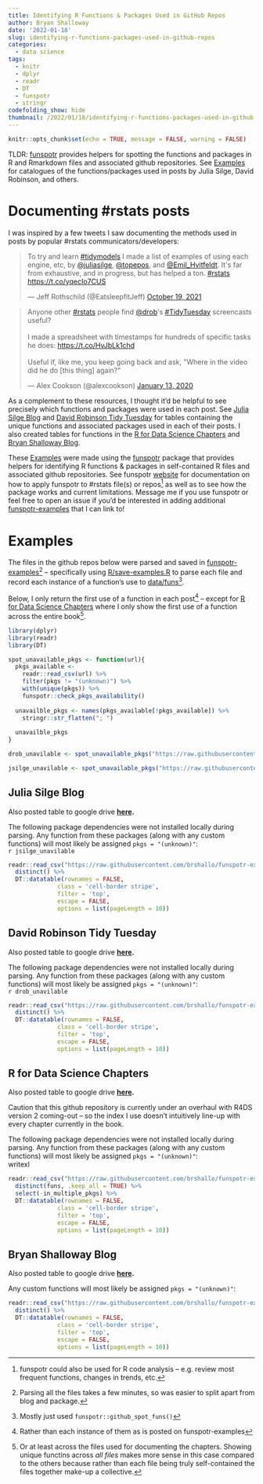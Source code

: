 ```yaml
---
title: Identifying R Functions & Packages Used in GitHub Repos
author: Bryan Shalloway
date: '2022-01-18'
slug: identifying-r-functions-packages-used-in-github-repos
categories:
  - data science
tags:
  - knitr
  - dplyr
  - readr
  - DT
  - funspotr
  - stringr
codefolding_show: hide
thumbnail: /2022/01/18/identifying-r-functions-packages-used-in-github-repos/images/indexing.jpg
---
```


```r
knitr::opts_chunk$set(echo = TRUE, message = FALSE, warning = FALSE)
```

TLDR: [funspotr](https://brshallo.github.io/funspotr/) provides helpers for spotting the functions and packages in R and Rmarkdown files and associated github repositories. See [Examples] for catalogues of the functions/packages used in posts by Julia Silge, David Robinson, and others.

# Documenting #rstats posts

I was inspired by a few tweets I saw documenting the methods used in posts by popular #rstats communicators/developers: 

<blockquote class="twitter-tweet"><p lang="en" dir="ltr">To try and learn <a href="https://twitter.com/hashtag/tidymodels?src=hash&amp;ref_src=twsrc%5Etfw">#tidymodels</a> I made a list of examples of using each engine, etc, by <a href="https://twitter.com/juliasilge?ref_src=twsrc%5Etfw">@juliasilge</a>, <a href="https://twitter.com/topepos?ref_src=twsrc%5Etfw">@topepos</a>, and <a href="https://twitter.com/Emil_Hvitfeldt?ref_src=twsrc%5Etfw">@Emil_Hvitfeldt</a>. It&#39;s far from exhaustive, and in progress, but has helped a ton. <a href="https://twitter.com/hashtag/rstats?src=hash&amp;ref_src=twsrc%5Etfw">#rstats</a> <a href="https://t.co/yqecIo7CUS">https://t.co/yqecIo7CUS</a></p>&mdash; Jeff Rothschild (@EatsleepfitJeff) <a href="https://twitter.com/EatsleepfitJeff/status/1450377631296225281?ref_src=twsrc%5Etfw">October 19, 2021</a></blockquote> <script async src="https://platform.twitter.com/widgets.js" charset="utf-8"></script>

<blockquote class="twitter-tweet"><p lang="en" dir="ltr">Anyone other <a href="https://twitter.com/hashtag/rstats?src=hash&amp;ref_src=twsrc%5Etfw">#rstats</a> people find <a href="https://twitter.com/drob?ref_src=twsrc%5Etfw">@drob</a>&#39;s <a href="https://twitter.com/hashtag/TidyTuesday?src=hash&amp;ref_src=twsrc%5Etfw">#TidyTuesday</a> screencasts useful?<br><br>I made a spreadsheet with timestamps for hundreds of specific tasks he does: <a href="https://t.co/HvJbLk1chd">https://t.co/HvJbLk1chd</a><br> <br>Useful if, like me, you keep going back and ask, &quot;Where in the video did he do [this thing] again?&quot;</p>&mdash; Alex Cookson (@alexcookson) <a href="https://twitter.com/alexcookson/status/1216798492183670784?ref_src=twsrc%5Etfw">January 13, 2020</a></blockquote> <script async src="https://platform.twitter.com/widgets.js" charset="utf-8"></script>

As a complement to these resources, I thought it'd be helpful to see precisely which functions and packages were used in each post. See  [Julia Silge Blog] and [David Robinson Tidy Tuesday] for tables containing the unique functions and associated packages used in each of their posts. I also created tables for functions in the [R for Data Science Chapters] and [Bryan Shalloway Blog].

These [Examples] were made using the [funspotr](https://github.com/brshallo/funspotr) package that provides helpers for identifying R functions & packages in self-contained R files and associated github repositories.  See funspotr [website](https://brshallo.github.io/funspotr/) for documentation on how to apply funspotr to #rstats file(s) or repos^[funspotr could also be used for R code analysis -- e.g. review most frequent functions, changes in trends, etc.] as well as to see how the package works and current limitations. Message me if you use funspotr or feel free to open an issue if you'd be interested in adding additional [funspotr-examples](https://github.com/brshallo/funspotr-examples) that I can link to!

# Examples

The files in the github repos below were parsed and saved in [funspotr-examples](https://github.com/brshallo/funspotr-examples)^[Parsing all the files takes a few minutes, so was easier to split apart from blog and package.] -- specifically using [R/save-examples.R](https://github.com/brshallo/funspotr-examples/blob/main/R/save-examples.R) to parse each file and record each instance of a function's use to [data/funs](https://github.com/brshallo/funspotr-examples/tree/main/data/funs)^[Mostly just used `funspotr::github_spot_funs()`].

Below, I only return the first use of a function in each post^[Rather than each instance of them as is posted on funspotr-examples] -- except for [R for Data Science Chapters] where I only show the first use of a function across the entire book^[Or at least across the files used for documenting the chapters. Showing unique functins across *all files* makes more sense in this case compared to the others because rather than each file being truly self-contained the files together make-up a collective.].

```r
library(dplyr)
library(readr)
library(DT)
```

```r

spot_unavailable_pkgs <- function(url){
  pkgs_available <-
    readr::read_csv(url) %>%
    filter(pkgs != "(unknown)") %>%
    with(unique(pkgs)) %>%
    funspotr::check_pkgs_availability()
  
  unavailble_pkgs <- names(pkgs_available[!pkgs_available]) %>%
    stringr::str_flatten("; ")
  
  unavailble_pkgs
}

drob_unavilable <- spot_unavailable_pkgs("https://raw.githubusercontent.com/brshallo/funspotr-examples/main/data/deps/drob-tidy-tuesdays-deps-20220118.csv")

jsilge_unavilable <- spot_unavailable_pkgs("https://raw.githubusercontent.com/brshallo/funspotr-examples/main/data/deps/jsilge-blog-deps-20220118.csv")
```

## Julia Silge Blog

Also posted table to google drive **[here](https://docs.google.com/spreadsheets/d/1Cf376NFpVZbkrA7RHGzTR22CvNrvm9mev5rg8OyK-WA/edit?usp=sharing).**

The following package dependencies were not installed locally during parsing. Any function from these packages (along with any custom functions) will most likely be assigned `pkgs = "(unknown)"`:  
`r jsilge_unavilable`

```r
readr::read_csv("https://raw.githubusercontent.com/brshallo/funspotr-examples/main/data/funs/jsilge-blog-funs-20220114.csv") %>% 
  distinct() %>% 
  DT::datatable(rownames = FALSE,
              class = 'cell-border stripe',
              filter = 'top',
              escape = FALSE,
              options = list(pageLength = 10))
```


## David Robinson Tidy Tuesday

Also posted table to google drive **[here](https://docs.google.com/spreadsheets/d/13TVH3yLE-xfP6Hzxcya86tVzFkVAaTc5NLXIIE7Up78/edit?usp=sharing).**

The following package dependencies were not installed locally during parsing. Any function from these packages (along with any custom functions) will most likely be assigned `pkgs = "(unknown)"`:  
`r drob_unavilable`

```r
readr::read_csv("https://raw.githubusercontent.com/brshallo/funspotr-examples/main/data/funs/drob-tidy-tuesdays-funs-20220114.csv") %>% 
  distinct() %>% 
  DT::datatable(rownames = FALSE,
              class = 'cell-border stripe',
              filter = 'top',
              escape = FALSE,
              options = list(pageLength = 10))
```


## R for Data Science Chapters

Also posted table to google drive **[here](https://docs.google.com/spreadsheets/d/1jxozMUcXQQ13aVsxgOqqFPBQSpAcsDvQ3APi__oUjm8/edit?usp=sharing).**

Caution that this github repository is currently under an overhaul with R4DS version 2 coming-out -- so the index I use doesn't intuitively line-up with every chapter currently in the book.

The following package dependencies were not installed locally during parsing. Any function from these packages (along with any custom functions) will most likely be assigned `pkgs = "(unknown)"`:  
writexl

```r
readr::read_csv("https://raw.githubusercontent.com/brshallo/funspotr-examples/main/data/funs/r4ds-chapter-files-funs-20220117.csv") %>% 
  distinct(funs, .keep_all = TRUE) %>% 
  select(-in_multiple_pkgs) %>% 
  DT::datatable(rownames = FALSE,
              class = 'cell-border stripe',
              filter = 'top',
              escape = FALSE,
              options = list(pageLength = 10))
```

## Bryan Shalloway Blog

Also posted table to google drive **[here](https://docs.google.com/spreadsheets/d/1BoX8pbwyS32NofEoptJ8juZ-FeKsIRjlpud6aYtOAW0/edit?usp=sharing).**

Any custom functions will most likely be assigned `pkgs = "(unknown)"`:  

```r
readr::read_csv("https://raw.githubusercontent.com/brshallo/funspotr-examples/main/data/funs/brshallo-blog-funs-20220114.csv") %>% 
  distinct() %>% 
  DT::datatable(rownames = FALSE,
              class = 'cell-border stripe',
              filter = 'top',
              escape = FALSE,
              options = list(pageLength = 10))
```

